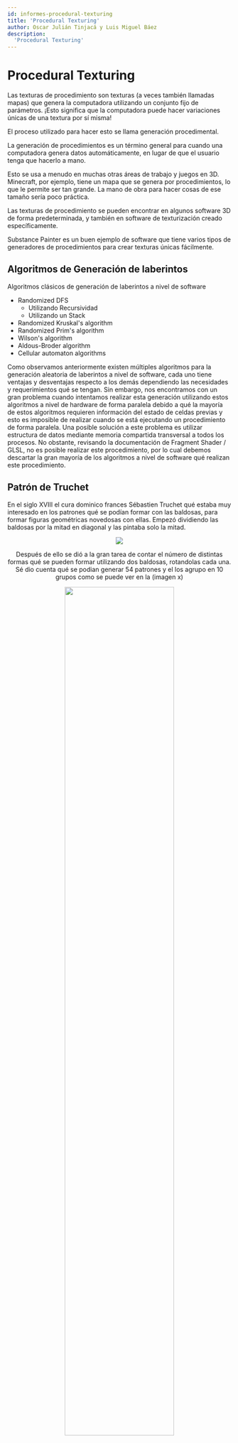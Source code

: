 ```yaml
---
id: informes-procedural-texturing
title: 'Procedural Texturing'
author: Oscar Julián Tinjacá y Luis Miguel Báez
description:
  'Procedural Texturing'
---
```

# Procedural Texturing

Las texturas de procedimiento son texturas (a veces también llamadas mapas) que genera la computadora utilizando un conjunto fijo de parámetros. ¡Esto significa que la computadora puede hacer variaciones únicas de una textura por sí misma!

El proceso utilizado para hacer esto se llama generación procedimental.

La generación de procedimientos es un término general para cuando una computadora genera datos automáticamente, en lugar de que el usuario tenga que hacerlo a mano.

Esto se usa a menudo en muchas otras áreas de trabajo y juegos en 3D. Minecraft, por ejemplo, tiene un mapa que se genera por procedimientos, lo que le permite ser tan grande. La mano de obra para hacer cosas de ese tamaño sería poco práctica.

Las texturas de procedimiento se pueden encontrar en algunos software 3D de forma predeterminada, y también en software de texturización creado específicamente.

Substance Painter es un buen ejemplo de software que tiene varios tipos de generadores de procedimientos para crear texturas únicas fácilmente.

## Algoritmos de Generación de laberintos

Algoritmos clásicos de generación de laberintos a nivel de software

* Randomized DFS
  * Utilizando Recursividad
  * Utilizando un Stack
* Randomized Kruskal's algorithm
* Randomized Prim's algorithm
* Wilson's algorithm
* Aldous-Broder algorithm
* Cellular automaton algorithms

Como observamos anteriormente existen múltiples algoritmos para la generación aleatoria de laberintos a nivel de software, cada uno tiene ventajas y desventajas respecto a los demás dependiendo las necesidades y requerimientos qué se tengan. Sin embargo, nos encontramos con un gran problema cuando intentamos realizar esta generación utilizando estos algoritmos a nivel de hardware de forma paralela debido a qué la mayoría de estos algoritmos requieren información del estado de celdas previas y esto es imposible de realizar cuando se está ejecutando un procedimiento de forma paralela. Una posible solución a este problema es utilizar estructura de datos  mediante memoria compartida transversal a todos los procesos. No obstante, revisando la documentación de Fragment Shader / GLSL, no es posible realizar este procedimiento, por lo cual debemos descartar la gran mayoría de los algoritmos a nivel de software qué realizan este procedimiento.

## Patrón de Truchet

En el siglo XVIII el cura dominico frances Sébastien Truchet qué estaba muy interesado en los patrones qué se podían formar con las baldosas, para formar figuras geométricas novedosas con ellas. Empezó dividiendo las baldosas por la mitad en diagonal y las pintaba solo la mitad.

<center>
  <img src="https://visual-computing-1.github.io/visual-site/img/Baldosa-de-Truchet.png" />
</ center>

Después de ello se dió a la gran tarea de contar el número de distintas formas qué se pueden formar utilizando dos baldosas, rotandolas cada una. Sé dio cuenta qué se podian generar 54 patrones y el los agrupo en 10 grupos como se puede ver en la (imagen x)

<center>
  <img src="https://visual-computing-1.github.io/visual-site/img/Truchet-Table.png" width="70%" height="70%" />
</ center>

El número posible de combinaciones es muy grande y muchas de ellas tienen algún tipo de simetría qué puede ser interesante observar, como lo realizó Truchet  en la siguiente imagen:

<center>
  <img src="https://visual-computing-1.github.io/visual-site/img/Truchet-Figure.png" width="70%" height="70%" />
</ center>

Casi 300 Años después el ingeniero metalúrgico Cyril Stanley Smith en un proyecto como profesor de la universidad escribió un artículo científico relacionado y en continuación al trabajo de Truchet relacionándolos con los efectos de la materia y introduciendo de la misma forma unos diseños sencillos pero interesantes qué se combinan entre sí, consiguiendo un entramado de zonas abiertas y cerradas similares a un laberinto como lo puede ver a continuación:

<center>
  <img src="https://visual-computing-1.github.io/visual-site/img/Tile-1.png" />
</ center>

<center>
  <img src="https://visual-computing-1.github.io/visual-site/img/Maze.png" />
</ center>

Únicamente cambiando el diseño de una baldosa, se pueden formar laberintos geométricamente diferentes como se puede observar en la imagen de abajo. 

<center>
  <img src="https://visual-computing-1.github.io/visual-site/img/Tile-Square.png" />
</ center>

<center>
  <img src="https://visual-computing-1.github.io/visual-site/img/Maze-Square.png" />
</ center>

Así mismo, cambiando la baldosa utilizando una, dos y más líneas diagonales y circulares, se pueden conseguir muchas figuras geométricas con geometrías complejas pero estéticamente interesantes.

<center>
  <img src="https://visual-computing-1.github.io/visual-site/img/Types.png" />
</ center>

A continuación se encuentra la implementación de los Patrones de Truchet en p5.js y Fragment Shader, para la generación de laberintos aleatorios utilizando diferentes baldosas:

<center>
  <div id="ProceduralTexturing"></div>
</ center>

<Spoiler title="P5.js">
```java
let sh, u_time;
let button;
let options;
let u_option;

const mapping = { "square":   0, "circle":   1, "triangle": 2 };

const SIDE = 430;
const PADDING = SIDE / 4;

let u_seed;

function preload(){
  sh = readShader("https://visual-computing-1.github.io/visual-site/js/proceduralTexturing/ProceduralTexturing.frag")
}

function setup() {
  createCanvas(SIDE, SIDE, WEBGL)
  u_time = createSlider(95, 100, 96, 1);
  u_time.position(10, 25);
  button = createButton("randomly generate");
  button.mousePressed(changeBG);
  u_seed = random(1, 30);
  
  options = createSelect();
  options.position(10, 10);
  options.option("square");   // square:   0
  options.option("circle");   // circle:   1
  options.option("triangle"); // triangle: 2
  options.selected("square");
  u_option = "square";
  
  options.changed(changeOptions);
  
  sh.setUniform("u_option", mapping[u_option]);
}

function draw() {
  background(0);
  shader(sh);
  
  sh.setUniform("u_time", u_time.value());
  sh.setUniform("u_resolution", [width, height]);
  sh.setUniform("u_seed", u_seed);
  
  rect(-width + PADDING, -height + PADDING, width + PADDING, height + PADDING);
}

function changeBG() {
  u_seed = random(1, 30);
  sh.setUniform("u_seed", u_seed);
}

function changeOptions() {
  u_option = options.value();
  sh.setUniform("u_option", mapping[u_option]);
}
```
</ Spoiler>


<Spoiler title="Fragment Shader">
```java
// Procedural Texturing using Truchet Pattern

#ifdef GL_ES
precision mediump float;
#endif

uniform vec2 u_resolution;
uniform float u_time;
uniform float u_seed;
uniform int u_option;

float random(in vec2 coord) {
    return fract(sin(dot(coord.xy, vec2(12.9898,78.233)))* 43758.5453123*u_seed);
}

vec2 truchetPattern(in vec2 pos, in float index){
    index = fract(((index-0.5)*2.0));
    if (index > 0.75) {
        pos = vec2(1.0) - pos;
    } else if (index > 0.5) {
        pos = vec2(1.0-pos.x, pos.y);
    } else if (index > 0.25) {
        pos = 1.0-vec2(1.0-pos.x, pos.y);
    }
    return pos;
}

void main() {
    vec2 st = gl_FragCoord.xy/u_resolution.xy;
    st *= 10.0;
    st = (st - vec2(5.0)) * (abs(sin(u_time * 0.2)) * 5.0);

    vec2 ipos = floor(st);  // integer
    vec2 fpos = fract(st);  // fraction

    vec2 tile = truchetPattern(fpos, random(ipos));

    float color = 0.0;

    if(u_option == 1) { // Circles
        color = (
            (
                step(length(tile), 0.6) -
                step(length(tile), 0.4)
            ) +
            (
                step(length(tile - vec2(1.0)), 0.6) -
                step(length(tile - vec2(1.0)), 0.4)
            )
        );
    } else if(u_option == 2) { // Truchet (2 triangles)
        color = step(tile.x, tile.y);
    } else { // Maze
        color = smoothstep(tile.x - 0.3, tile.x, tile.y) - smoothstep(tile.x, tile.x + 0.3, tile.y);
    }
    gl_FragColor = vec4(vec3(color), 1.0);
}
```
</ Spoiler>

<center>
  <iframe srcDoc="
    <html>
      <head>
        <script src=https://cdnjs.cloudflare.com/ajax/libs/p5.js/1.4.1/p5.min.js></script>
        <script src=https://cdn.jsdelivr.net/gh/VisualComputing/p5.treegl/p5.treegl.js></script> 
        <script src='https://visual-computing-1.github.io/visual-site/js/proceduralTexturing/sketch.js'></script>
      </head>
      <body>
      </body>
    </html>"
    width="625px" height="475px">
  </iframe>
</center>

<Resources title="References">
  <Resource source="Concept Art Empire" url="https://conceptartempire.com/procedural-textures-maps" title="What are Procedural Textures (Procedural Maps)?">
    Thomas Denham
  </Resource>
  <Resource source="Hacker Ludico Blog Spot" url="https://hackerludico.blogspot.com/2017/06/una-simple-baldosa-i.html" title="UNA SIMPLE BALDOSA (I)">
    Chuso Jar
  </Resource>
  <Resource source="The Book of Shaders" url="https://thebookofshaders.com/10/" title="Generative Designs">
    Patricio Gonzalez Vivo & Jen Lowe
  </Resource>
</Resources>
